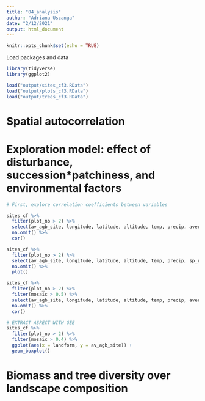 ```yaml
---
title: "04_analysis"
author: "Adriana Uscanga"
date: "2/12/2021"
output: html_document
---
```


```r
knitr::opts_chunk$set(echo = TRUE)
```

Load packages and data

```r
library(tidyverse)
library(ggplot2)

load("output/sites_cf3.RData")
load("output/plots_cf3.RData")
load("output/trees_cf3.RData")
```

# Spatial autocorrelation


# Exploration model: effect of disturbance, succession*patchiness, and environmental factors

```r
# First, explore correlation coefficients between variables

sites_cf %>%
  filter(plot_no > 2) %>%
  select(av_agb_site, longitude, latitude, altitude, temp, precip, average_slope, av_agb_site, shannon_av_site, simpson_av_site,sp_richness_site_av, mosaic) %>%
  na.omit() %>%
  cor()

sites_cf %>%
  filter(plot_no > 2) %>%
  select(av_agb_site, longitude, latitude, altitude, temp, precip, sp_richness_site_av, mosaic) %>%
  na.omit() %>%
  plot()

sites_cf %>%
  filter(plot_no > 2) %>%
  filter(mosaic > 0.5) %>%
  select(av_agb_site, longitude, latitude, altitude, temp, precip, average_slope, av_agb_site, shannon_av_site, simpson_av_site,sp_richness_site_av, mosaic) %>%
  na.omit() %>%
  cor()

# EXTRACT ASPECT WITH GEE 
sites_cf %>%
  filter(plot_no > 2) %>%
  filter(mosaic > 0.4) %>%
  ggplot(aes(x = landform, y = av_agb_site)) +
  geom_boxplot()

```

# Biomass and tree diversity over landscape composition